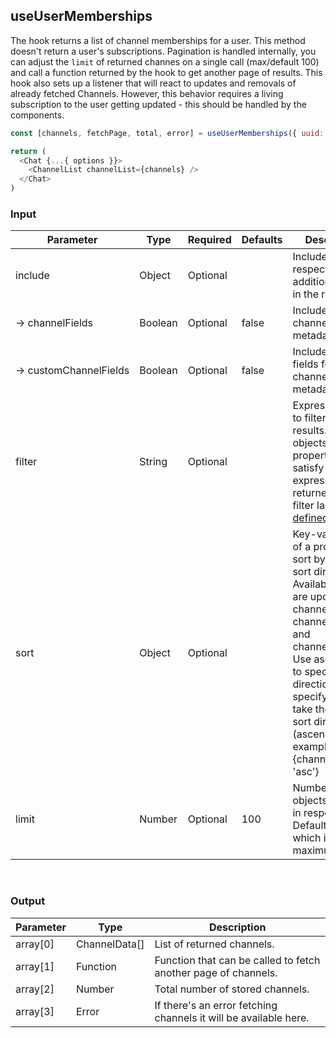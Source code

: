 
<Meta title="Custom Hooks/useUserMemberships" />

## useUserMemberships

The hook returns a list of channel memberships for a user. This method doesn't return a user's subscriptions.
Pagination is handled internally, you can adjust the `limit` of returned channes on a single call (max/default 100) and call a function returned by the hook to get another page of results.
This hook also sets up a listener that will react to updates and removals of already fetched Channels.
However, this behavior requires a living subscription to the user getting updated - this should be handled by the components.

```js
const [channels, fetchPage, total, error] = useUserMemberships({ uuid: 'user' });

return (
  <Chat {...{ options }}>
    <ChannelList channelList={channels} />
  </Chat>
)
```

### Input

| Parameter |	Type |	Required | Defaults |	Description |
| --- | --- | --- | --- | --- |
| include |	Object |	Optional | | Include respective additional fields in the response. |
| →&nbsp;channelFields | Boolean | Optional | false	| Include fields for channels metadata. |
| →&nbsp;customChannelFields | Boolean | Optional | false	| Include custom fields for channels metadata. |
| filter | String | Optional | | Expression used to filter the results. Only objects whose properties satisfy the given expression are returned. The filter language is [defined here](https://www.pubnub.com/docs/sdks/javascript/api-reference/objects#objects-filtering-language-definition). |
| sort | Object	| Optional | | Key-value pair of a property to sort by, and a sort direction. Available options are updated, channel.id, channel.name, and channel.updated. Use asc or desc to specify sort direction, or specify null to take the default sort direction (ascending). For example: {channel.name: 'asc'} |
| limit |	Number | Optional | 100 |	Number of objects to return in response. Default is 100, which is also the maximum value. |

<br/>

### Output

| Parameter | Type | Description |
| --- | --- | --- |
| array[0] | ChannelData[] | List of returned channels. |
| array[1] | Function | Function that can be called to fetch another page of channels. |
| array[2] | Number | Total number of stored channels. |
| array[3] | Error | If there's an error fetching channels it will be available here. |